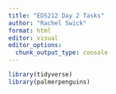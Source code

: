 ```yaml
---
title: "EDS212 Day 2 Tasks"
author: "Rachel Swick"
format: html
editor: visual
editor_options: 
  chunk_output_type: console
---
```


```r
library(tidyverse)
library(palmerpenguins)
```

